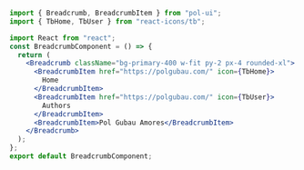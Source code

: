 ```jsx
import { Breadcrumb, BreadcrumbItem } from "pol-ui";
import { TbHome, TbUser } from "react-icons/tb";

import React from "react";
const BreadcrumbComponent = () => {
  return (
    <Breadcrumb className="bg-primary-400 w-fit py-2 px-4 rounded-xl">
      <BreadcrumbItem href="https://polgubau.com/" icon={TbHome}>
        Home
      </BreadcrumbItem>
      <BreadcrumbItem href="https://polgubau.com/" icon={TbUser}>
        Authors
      </BreadcrumbItem>
      <BreadcrumbItem>Pol Gubau Amores</BreadcrumbItem>
    </Breadcrumb>
  );
};
export default BreadcrumbComponent;
```
